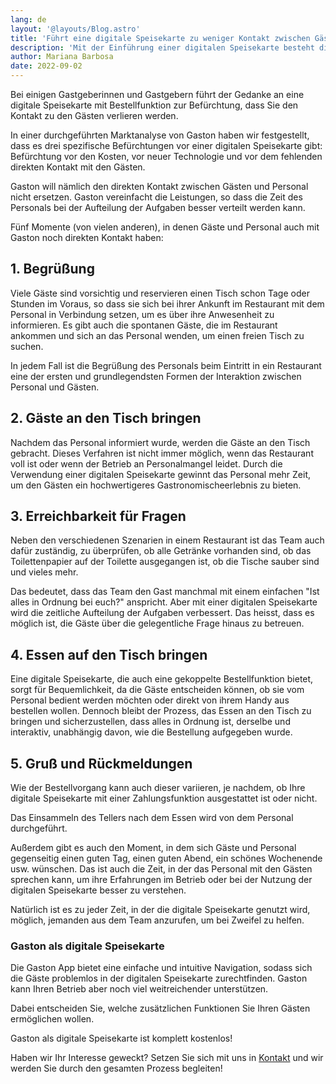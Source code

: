```yaml
---
lang: de
layout: '@layouts/Blog.astro'
title: 'Führt eine digitale Speisekarte zu weniger Kontakt zwischen Gästen und Personal?'
description: 'Mit der Einführung einer digitalen Speisekarte besteht die Angst, dass der Kontakt zwischen den Gästen und dem Personal leidet. Ob dies tatsächlich so ist, wollen wir hier auf den Grund gehen.'
author: Mariana Barbosa
date: 2022-09-02
---
```


Bei einigen Gastgeberinnen und Gastgebern führt der Gedanke an eine digitale Speisekarte mit Bestellfunktion zur Befürchtung, dass Sie den Kontakt zu den Gästen verlieren werden.

In einer durchgeführten Marktanalyse von Gaston haben wir festgestellt, dass es drei spezifische Befürchtungen vor einer digitalen Speisekarte gibt: Befürchtung vor den Kosten, vor neuer Technologie und vor dem fehlenden direkten Kontakt mit den Gästen.

Gaston will nämlich den direkten Kontakt zwischen Gästen und Personal nicht ersetzen. Gaston vereinfacht die Leistungen, so dass die Zeit des Personals bei der Aufteilung der Aufgaben besser verteilt werden kann.

Fünf Momente (von vielen anderen), in denen Gäste und Personal auch mit Gaston noch direkten Kontakt haben:

## 1. Begrüßung

Viele Gäste sind vorsichtig und reservieren einen Tisch schon Tage oder Stunden im Voraus, so dass sie sich bei ihrer Ankunft im Restaurant mit dem Personal in Verbindung setzen, um es über ihre Anwesenheit zu informieren. Es gibt auch die spontanen Gäste, die im Restaurant ankommen und sich an das Personal wenden, um einen freien Tisch zu suchen.

In jedem Fall ist die Begrüßung des Personals beim Eintritt in ein Restaurant eine der ersten und grundlegendsten Formen der Interaktion zwischen Personal und Gästen.

## 2. Gäste an den Tisch bringen

Nachdem das Personal informiert wurde, werden die Gäste an den Tisch gebracht. Dieses Verfahren ist nicht immer möglich, wenn das Restaurant voll ist oder wenn der Betrieb an Personalmangel leidet. Durch die Verwendung einer digitalen Speisekarte gewinnt das Personal mehr Zeit, um den Gästen ein hochwertigeres Gastronomischeerlebnis zu bieten.

## 3. Erreichbarkeit für Fragen

Neben den verschiedenen Szenarien in einem Restaurant ist das Team auch dafür zuständig, zu überprüfen, ob alle Getränke vorhanden sind, ob das Toilettenpapier auf der Toilette ausgegangen ist, ob die Tische sauber sind und vieles mehr.

Das bedeutet, dass das Team den Gast manchmal mit einem einfachen "Ist alles in Ordnung bei euch?" anspricht. Aber mit einer digitalen Speisekarte wird die zeitliche Aufteilung der Aufgaben verbessert. Das heisst, dass es möglich ist, die Gäste über die gelegentliche Frage hinaus zu betreuen.

## 4. Essen auf den Tisch bringen

Eine digitale Speisekarte, die auch eine gekoppelte Bestellfunktion bietet, sorgt für Bequemlichkeit, da die Gäste entscheiden können, ob sie vom Personal bedient werden möchten oder direkt von ihrem Handy aus bestellen wollen. Dennoch bleibt der Prozess, das Essen an den Tisch zu bringen und sicherzustellen, dass alles in Ordnung ist, derselbe und interaktiv, unabhängig davon, wie die Bestellung aufgegeben wurde.

## 5. Gruß und Rückmeldungen

Wie der Bestellvorgang kann auch dieser variieren, je nachdem, ob Ihre digitale Speisekarte mit einer Zahlungsfunktion ausgestattet ist oder nicht. 

Das Einsammeln des Tellers nach dem Essen wird von dem Personal durchgeführt. 

Außerdem gibt es auch den Moment, in dem sich Gäste und Personal gegenseitig einen guten Tag, einen guten Abend, ein schönes Wochenende usw. wünschen. Das ist auch die Zeit, in der das Personal mit den Gästen sprechen kann, um ihre Erfahrungen im Betrieb oder bei der Nutzung der digitalen Speisekarte besser zu verstehen.

Natürlich ist es zu jeder Zeit, in der die digitale Speisekarte genutzt wird, möglich, jemanden aus dem Team anzurufen, um bei Zweifel zu helfen.

### Gaston als digitale Speisekarte

Die Gaston App bietet eine einfache und intuitive Navigation, sodass sich die Gäste problemlos in der digitalen Speisekarte zurechtfinden. Gaston kann Ihren Betrieb aber noch viel weitreichender unterstützen. 

Dabei entscheiden Sie, welche zusätzlichen Funktionen Sie Ihren Gästen ermöglichen wollen.

Gaston als digitale Speisekarte ist komplett kostenlos!

Haben wir Ihr Interesse geweckt? Setzen Sie sich mit uns in [Kontakt](/de/kontakt) und wir werden Sie durch den gesamten Prozess begleiten!
